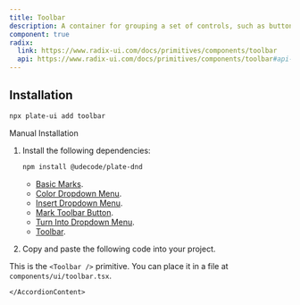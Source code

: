 ```yaml
---
title: Toolbar
description: A container for grouping a set of controls, such as buttons, toggle groups or dropdown menus.
component: true
radix:
  link: https://www.radix-ui.com/docs/primitives/components/toolbar
  api: https://www.radix-ui.com/docs/primitives/components/toolbar#api-reference
---
```


## Installation

```bash
npx plate-ui add toolbar
```

<Accordion type="single" collapsible>
  <AccordionItem value="manual-installation">
    <AccordionTrigger>Manual Installation</AccordionTrigger>
    <AccordionContent>

1. Install the following dependencies:

   ```bash
   npm install @udecode/plate-dnd
   ```

   - [Basic Marks](/docs/basic-marks).
   - [Color Dropdown Menu](/docs/components/color-dropdown-menu).
   - [Insert Dropdown Menu](/docs/components/insert-dropdown-menu).
   - [Mark Toolbar Button](/docs/components/mark-toolbar-button).
   - [Turn Into Dropdown Menu](/docs/components/turn-into-dropdown-menu).
   - [Toolbar](/docs/components/toolbar).

2. Copy and paste the following code into your project.

<ComponentSource name="toolbar" />

<Callout>

This is the `<Toolbar />` primitive. You can place it in a file at `components/ui/toolbar.tsx`.

</Callout>

    </AccordionContent>

  </AccordionItem>
</Accordion>
